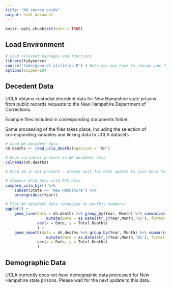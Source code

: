 ```yaml
---
title: "NH_source_guide"
output: html_document
---
```


```r
knitr::opts_chunk$set(echo = TRUE)
```

## Load Environment

```r
# Load relevent packages and functions
library(tidyverse)
source('Code/general_utilities.R') # Note you may have to change your Rmarkdown option for evaluate chunks to project instead of document
options(scipen=10)
```

## Decedent Data

UCLA obtains custodial decedent data for New Hampshire state prisons from public records requests to the New Hampshire Department of Corrections.

Example files included in corresponding documents folder. 

Some processing of the files takes place, including the selection of corresponding variables and linking data to UCLA datasets. 

```r
# Load NH decedent data
nh.deaths <- read_ucla_deaths(agencies = 'NH')

# Show variables present in NH decedent data
colnames(nh.deaths)

# UCLA.ID is not present - please wait for data update to join UCLA facility data

# Compare UCLA data with BJS data
compare_ucla_bjs() %>%
    subset(State == 'New Hampshire') %>%
    arrange(desc(Year))

# Plot NH decedent data (wrangled to monthly numbers)
ggplot() +
    geom_line(data = nh.deaths %>% group_by(Year, Month) %>% summarise(Total.Deaths = n()) %>% 
                  mutate(Date = as.Date(str_c(Year,Month,'01'), format = '%Y%B%d')),
              aes(x = Date, y = Total.Deaths)
              ) +
    geom_smooth(data = nh.deaths %>% group_by(Year, Month) %>% summarise(Total.Deaths = n()) %>% 
                  mutate(Date = as.Date(str_c(Year,Month,'01'), format = '%Y%B%d')),
              aes(x = Date, y = Total.Deaths)
              )

```


## Demographic Data

UCLA currently does not have demographic data processed for New Hampshire state prisons. Please wait for the next update to this data. 
